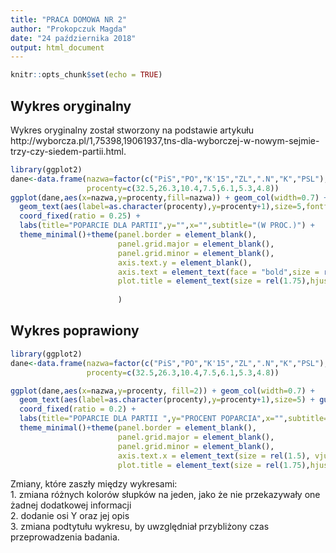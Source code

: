 ---
title: "PRACA DOMOWA NR 2"
author: "Prokopczuk Magda"
date: "24 października 2018"
output: html_document
---

```{r setup, include=FALSE}
knitr::opts_chunk$set(echo = TRUE)
```

## Wykres oryginalny
 Wykres oryginalny został stworzony na podstawie artykułu http://wyborcza.pl/1,75398,19061937,tns-dla-wyborczej-w-nowym-sejmie-trzy-czy-siedem-partii.html.

``` {r orginal, echo=FALSE}
library(ggplot2)
dane<-data.frame(nazwa=factor(c("PiS","PO","K'15","ZL",".N","K","PSL"),levels = c("PiS","PO","K'15","ZL",".N","K","PSL")),
                 procenty=c(32.5,26.3,10.4,7.5,6.1,5.3,4.8))
ggplot(dane,aes(x=nazwa,y=procenty,fill=nazwa)) + geom_col(width=0.7) + 
  geom_text(aes(label=as.character(procenty),y=procenty+1),size=5,fontface="bold") + guides(fill=FALSE) + 
  coord_fixed(ratio = 0.25) +
  labs(title="POPARCIE DLA PARTII",y="",x="",subtitle="(W PROC.)") +
  theme_minimal()+theme(panel.border = element_blank(),
                        panel.grid.major = element_blank(),
                        panel.grid.minor = element_blank(),
                        axis.text.y = element_blank(),
                        axis.text = element_text(face = "bold",size = rel(1.5)),
                        plot.title = element_text(size = rel(1.75),hjust=-.1,face="bold")
                        
                        )
```


## Wykres poprawiony

```{r poprawa}
library(ggplot2)
dane<-data.frame(nazwa=factor(c("PiS","PO","K'15","ZL",".N","K","PSL"),levels = c("PiS","PO","K'15","ZL",".N","K","PSL")),
                 procenty=c(32.5,26.3,10.4,7.5,6.1,5.3,4.8))

ggplot(dane,aes(x=nazwa,y=procenty, fill=2)) + geom_col(width=0.7) + 
  geom_text(aes(label=as.character(procenty),y=procenty+1),size=5) + guides(fill=FALSE) + 
  coord_fixed(ratio = 0.2) +
  labs(title="POPARCIE DLA PARTII ",y="PROCENT POPARCIA",x="",subtitle="(19-20 PAŹDZIERNIKA 2015R.)") +
  theme_minimal()+theme(panel.border = element_blank(),
                        panel.grid.major = element_blank(),
                        panel.grid.minor = element_blank(),
                        axis.text.x = element_text(size = rel(1.5), vjust=7),
                        plot.title = element_text(size = rel(1.75),hjust=-.1,face="bold") )

```

Zmiany, które zaszły między wykresami:   
1. zmiana różnych kolorów słupków na jeden, jako że nie przekazywały one żadnej dodatkowej informacji   
2. dodanie osi Y oraz jej opis   
3. zmiana podtytułu wykresu, by uwzględniał przybliżony czas przeprowadzenia badania.